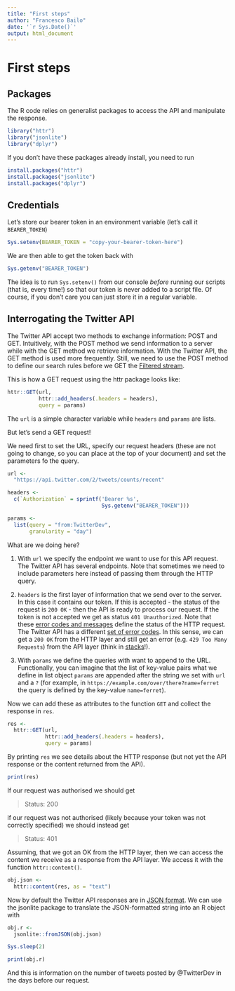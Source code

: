 ```yaml
---
title: "First steps"
author: "Francesco Bailo"
date: '`r Sys.Date()`'
output: html_document
---
```


# First steps

## Packages 

The R code relies on generalist packages to access the API and manipulate the response.

```r

library("httr")
library("jsonlite")
library("dplyr")

```

If you don't have these packages already install, you need to run

```r

install.packages("httr")
install.packages("jsonlite")
install.packages("dplyr")

```


## Credentials

Let's store our bearer token in an environment variable (let's call it `BEARER_TOKEN`)

```r

Sys.setenv(BEARER_TOKEN = "copy-your-bearer-token-here")

```

We are then able to get the token back with 

```r

Sys.getenv("BEARER_TOKEN")

```

The idea is to run  `Sys.setenv()` from our console *before* running our scripts (that is, every time!) so that our token is never added to a script file. Of course, if you don't care you can just store it in a regular variable.

## Interrogating the Twitter API

The Twitter API accept two methods to exchange information: POST and GET. Intuitively, with the POST method we send information to a server while with the GET method we retrieve information. With the Twitter API, the GET method is used more frequently. Still, we need to use the POST method to define our search rules before we GET the [Filtered stream](https://developer.twitter.com/en/docs/twitter-api/tweets/filtered-stream/introduction). 

This is how a GET request using the httr package looks like:

```r

httr::GET(url,
          httr::add_headers(.headers = headers),
          query = params)

```

The `url` is a simple character variable while `headers` and `params` are lists. 

But let's send a GET request! 

We need first to set the URL, specify our request headers (these are not going to change, so you can place at the top of your document) and set the parameters fo the query.  

```r

url <- 
  "https://api.twitter.com/2/tweets/counts/recent"

headers <- 
  c(`Authorization` = sprintf('Bearer %s', 
                              Sys.getenv("BEARER_TOKEN")))

params <- 
  list(query = "from:TwitterDev",
       granularity = "day")

```

What are we doing here?

1. With `url` we specify the endpoint we want to use for this API request. The Twitter API has several endpoints. Note that sometimes we need to include parameters here instead of passing them through the HTTP query.  

2. `headers` is the first layer of information that we send over to the server. In this case it contains our token. If this is accepted - the status of the request is `200 OK` - then the API is ready to process our request. If the token is not accepted we get as status `401 Unauthorized`. Note that these [error codes and messages](https://developer.mozilla.org/en-US/docs/Web/HTTP/Status) define the status of the HTTP request. The Twitter API has a different [set of error codes](https://developer.twitter.com/en/support/twitter-api/error-troubleshooting). In this sense, we can get a `200 OK` from the HTTP layer and still get an error (e.g. `429 Too Many Requests`) from the API layer (think in [stacks](https://en.wikipedia.org/wiki/Protocol_stack)!).   

3. With `params` we define the queries with want to append to the URL. Functionally, you can imagine that the list of key-value pairs what we define in list object `params` are appended after the string we set with `url` and a `?` (for example, in `https://example.com/over/there?name=ferret` the query is defined by the key-value `name=ferret`). 

Now we can add these as attributes to the function `GET` and collect the response in `res`.

```r

res <- 
  httr::GET(url,
            httr::add_headers(.headers = headers),
            query = params)

```

By printing `res` we see details about the HTTP response (but not yet the API response or the content returned from the API).  

```r

print(res)

```

If our request was authorised we should get    

> Status: 200

if our request was not authorised (likely because your token was not correctly specified) we should instead get 

> Status: 401

Assuming, that we got an OK from the HTTP layer, then we can access the content we receive as a response from the API layer. We access it with the function `httr::content()`. 

```r

obj.json <- 
  httr::content(res, as = "text")

```

Now by default the Twitter API responses are in [JSON format](https://en.wikipedia.org/wiki/JSON). We can use the jsonlite package to translate the JSON-formatted string into an R object with

```r

obj.r <- 
  jsonlite::fromJSON(obj.json)

```

```r

Sys.sleep(2)

```


```r

print(obj.r)

```

And this is information on the number of tweets posted by @TwitterDev in the days before our request. 
